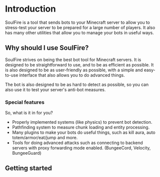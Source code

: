 # Introduction

SoulFire is a tool
that sends bots to your Minecraft server to allow you to stress-test your server
to be prepared for a large number of players.
It also has many other utilities that allow you to manage your bots in useful ways.

## Why should I use SoulFire?

SoulFire strives on being the best bot tool for Minecraft servers.
It is designed to be straightforward to use, and to be as efficient as possible.
It is also designed to be as user-friendly as possible,
with a simple and easy-to-use interface that also allows you to do advanced things.

The bot is also designed to be as hard to detect as possible,
so you can also use it to test your server's anti-bot measures.

### Special features

So, what is it in for you?

* Properly implemented systems (like physics) to prevent bot detection.
* Pathfinding system to measure chunk loading and entity processing.
* Many plugins to make your bots do useful things, such as kill aura, auto totem/armor/eat/jump and more.
* Tools for doing advanced attacks such as connecting to backend servers with proxy forwarding mode enabled. (BungeeCord, Velocity, BungeeGuard)

## Getting started


<div className="mt-4">
    <Cards.Card arrow title="Install SoulFire" href="/docs/installation">
    </Cards.Card>
</div>
